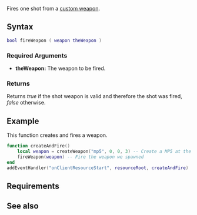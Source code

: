 
{{Client function}}
Fires one shot from a [[/Element/Weapon.md|custom weapon]].

==Syntax==
<syntaxhighlight lang="lua">bool fireWeapon ( weapon theWeapon )</syntaxhighlight>
{{OOP||[[/Element/Weapon.md|weapon]]:fire}}

===Required Arguments===
* '''theWeapon:''' The weapon to be fired.

===Returns===
Returns ''true'' if the shot weapon is valid and therefore the shot was fired, ''false'' otherwise.

==Example== 
This function creates and fires a weapon.
<syntaxhighlight lang="lua">
function createAndFire()
    local weapon = createWeapon("mp5", 0, 0, 3) -- Create a MP5 at the coordinates 0, 0, 3
    fireWeapon(weapon) -- Fire the weapon we spawned
end
addEventHandler("onClientResourceStart", resourceRoot, createAndFire)
</syntaxhighlight>

==Requirements==
{{Requirements|n/a|1.3.0-9.04555|}}

==See also==
{{Client weapon creation functions}}